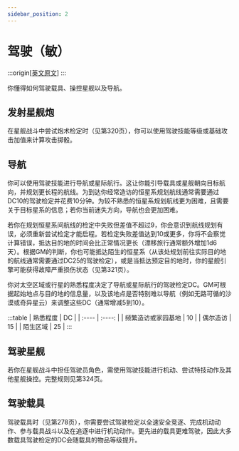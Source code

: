 ```yaml
---
sidebar_position: 2
---
```


# 驾驶（敏）

:::origin[[英文原文](https://www.aonsrd.com/Skills.aspx?ItemName=Piloting)]
:::

你懂得如何驾驶载具、操控星舰以及导航。

## 发射星舰炮

在星舰战斗中尝试炮术检定时（见第320页），你可以使用驾驶技能等级或基础攻击加值来计算攻击掷骰。

## 导航

你可以使用驾驶技能进行导航或星际航行。这让你能引导载具或星舰朝向目标航向，并规划更长程的航线。为到达你经常造访的恒星系规划航线通常需要通过DC10的驾驶检定并花费10分钟。为较不熟悉的恒星系规划航线更为困难，且需要关于目标星系的信息；若你当前迷失方向，导航也会更加困难。

若你在规划恒星系间航线的检定中失败但差值不超过9，你会意识到航线规划有误，必须重新尝试检定才能启程。若检定失败差值达到10或更多，你将不会察觉计算错误，抵达目的地的时间会比正常情况更长（漂移旅行通常额外增加1d6天）。根据GM的判断，你也可能抵达陌生的恒星系（从该处规划前往实际目的地的航线通常需要通过DC25的驾驶检定），或是当抵达预定目的地时，你的星舰引擎可能获得故障严重损伤状态（见第321页）。

你对太空区域或行星的熟悉程度决定了导航或星际航行的驾驶检定DC。GM可根据起始地点与目的地的信息量，以及该地点是否特别难以导航（例如无路可循的沙漠或奇异星云）来调整这些DC（通常增减5到10）。

:::table
| 熟悉程度 | DC |
| :---- | :----: |
| 频繁造访或家园基地 | 10 |
| 偶尔造访 | 15 |
| 陌生区域 | 25 |
:::

## 驾驶星舰

若你在星舰战斗中担任驾驶员角色，需使用驾驶技能进行机动、尝试特技动作及其他星舰操控。完整规则见第324页。

## 驾驶载具

驾驶载具时（见第278页），你需要尝试驾驶检定以全速安全竞逐、完成机动动作、参与载具战斗以及在追逐中进行机动动作。更先进的载具更难驾驶，因此大多数载具驾驶检定的DC会随载具的物品等级提升。
